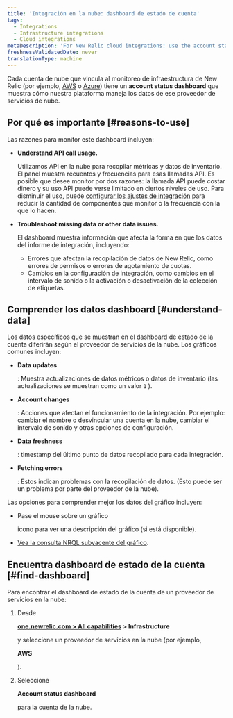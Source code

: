 ```yaml
---
title: 'Integración en la nube: dashboard de estado de cuenta'
tags:
  - Integrations
  - Infrastructure integrations
  - Cloud integrations
metaDescription: 'For New Relic cloud integrations: use the account status dashboard to understand how your cloud service is using APIs and transmitting data.'
freshnessValidatedDate: never
translationType: machine
---
```


Cada cuenta de nube que vincula al monitoreo de infraestructura de New Relic (por ejemplo, [AWS](/docs/integrations/amazon-integrations/get-started/connect-aws-infrastructure) o [Azure](/docs/integrations/microsoft-azure-integrations/getting-started/introduction-azure-monitoring-integrations)) tiene un <DoNotTranslate>**account status dashboard**</DoNotTranslate> que muestra cómo nuestra plataforma maneja los datos de ese proveedor de servicios de nube.

## Por qué es importante [#reasons-to-use]

Las razones para monitor este dashboard incluyen:

* <DoNotTranslate>**Understand API call usage.**</DoNotTranslate>

  Utilizamos API en la nube para recopilar métricas y datos de inventario. El panel muestra recuentos y frecuencias para esas llamadas API. Es posible que desee monitor por dos razones: la llamada API puede costar dinero y su uso API puede verse limitado en ciertos niveles de uso. Para disminuir el uso, puede [configurar los ajustes de integración](/docs/integrations/new-relic-integrations/getting-started/configure-polling-frequency-data-collection-cloud-integrations) para reducir la cantidad de componentes que monitor o la frecuencia con la que lo hacen.

* <DoNotTranslate>**Troubleshoot missing data or other data issues.**</DoNotTranslate>

  El dashboard muestra información que afecta la forma en que los datos del informe de integración, incluyendo:

  * Errores que afectan la recopilación de datos de New Relic, como errores de permisos o errores de agotamiento de cuotas.
  * Cambios en la configuración de integración, como cambios en el intervalo de sonido o la activación o desactivación de la colección de etiquetas.

## Comprender los datos dashboard [#understand-data]

Los datos específicos que se muestran en el dashboard de estado de la cuenta diferirán según el proveedor de servicios de la nube. Los gráficos comunes incluyen:

* <DoNotTranslate>**Data updates**</DoNotTranslate>

  : Muestra actualizaciones de datos métricos o datos de inventario (las actualizaciones se muestran como un valor `1` ).

* <DoNotTranslate>**Account changes**</DoNotTranslate>

  : Acciones que afectan el funcionamiento de la integración. Por ejemplo: cambiar el nombre o desvincular una cuenta en la nube, cambiar el intervalo de sonido y otras opciones de configuración.

* <DoNotTranslate>**Data freshness**</DoNotTranslate>

  : timestamp del último punto de datos recopilado para cada integración.

* <DoNotTranslate>**Fetching errors**</DoNotTranslate>

  : Estos indican problemas con la recopilación de datos. (Esto puede ser un problema por parte del proveedor de la nube).

Las opciones para comprender mejor los datos del gráfico incluyen:

* Pase el mouse sobre un gráfico

  <Icon name="fe-help-circle"/>

  icono para ver una descripción del gráfico (si está disponible).

* [Vea la consulta NRQL subyacente del gráfico](/docs/new-relic-solutions/new-relic-one/introduction-new-relic-platform).

## Encuentra dashboard de estado de la cuenta [#find-dashboard]

Para encontrar el dashboard de estado de la cuenta de un proveedor de servicios en la nube:

1. Desde

   <DoNotTranslate>**[one.newrelic.com > All capabilities](https://one.newrelic.com/all-capabilities) > Infrastructure**</DoNotTranslate>

   y seleccione un proveedor de servicios en la nube (por ejemplo,

   <DoNotTranslate>**AWS**</DoNotTranslate>

   ).

2. Seleccione

   <DoNotTranslate>**Account status dashboard**</DoNotTranslate>

   para la cuenta de la nube.
